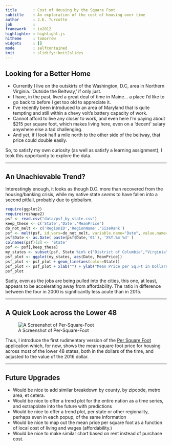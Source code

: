 ```yaml
--- 
title       : Cost of Housing by the Square Foot
subtitle    : An exploration of the cost of housing over time
author      : J.E. Turcotte
job         : 
framework   : io2012   
highlighter : highlight.js 
hitheme     : tomorrow
widgets     : []           
mode        : selfcontained 
knit        : slidify::knit2slides
--- 
```


## Looking for a Better Home

* Currently I live on the outskirts of the Washington, D.C, area in Northern Virginia.  'Outside the Beltway,' if only just.
* I have, in the past, lived a great deal of time in Maine... a place I'd like to go back to before I get too old to appreciate it.
* I've recently been introduced to an area of Maryland that is quite tempting and still within a chevy volt's battery capacity of work.
* Cannot afford to live any closer to work, and even here I'm paying about $215 per square foot, which makes living here, even on a 'decent' salary anywhere else a tad challenging.
* And yet, if I look half a mile north to the other side of the beltway, that price could double easily.

So, to satisfy my own curiosity (as well as satisfy a learning assignment), I took this opportunity to explore the data.

---

## An Unachievable Trend?

Interestingly enough, it looks as though D.C. more than recovered from the housing/banking crisis, while my native state *seems* to have fallen into a second pitfall, probably due to globalism.

```r
require(ggplot2)
require(reshape2)
psf <- read.csv("data/psf_by_state.csv")
keep_these <- c('State','Date','MeanPrice')
do_not_melt <- c('RegionID','RegionName','SizeRank')
psf <- melt(psf, id.vars=do_not_melt, variable.name="Date", value.name="MeanPrice")
psf$Date <- as.Date( paste(psf$Date,'01'), 'X%Y.%m %d' )
colnames(psf)[2] <- 'State'
psf <- psf[,keep_these]
my_states <- subset(psf, State %in% c("District of Columbia","Virginia","Maine","Maryland"))
psf_plot <- ggplot(my_states, aes(Date, MeanPrice))
psf_plot <- psf_plot + geom_line(aes(color=State))
psf_plot <- psf_plot + xlab("") + ylab("Mean Price per Sq.Ft in Dollars")
psf_plot
```

Sadly, even as the jobs are being pulled into the cities, this one, at least, appears to be accelerating away from affordability.  The ratio in difference between the four in 2000 is significantly less acute than in 2015.

---

## A Quick Look across the Lower 48

![A Screenshot of Per-Square-Foot](assets/img/screenshot.png)

Thus, I introduce the first rudimentary version of the [Per Square Foot](https://jeturcotte.shinyapps.io/per-square-foot/) application which, for now, shows the mean square foot price for housing across most of the lower 48 states, both in the dollars of the time, and adjusted to the value of the 2016 dollar.

---

## Future Upgrades

* Would be nice to add similar breakdown by county, by zipcode, metro area, et cetera.
* Would be nice to offer a trend plot for the entire nation as a time series, and extrapolate into the future with predictions
* Would be nice to offer a trend plot, per state or other regionality, perhaps even in each popup, of the same information
* Would be nice to map out the mean price per square foot as a function of local cost of living and wages (affordability.)
* Would be nice to make similar chart based on rent instead of purchase cost.


